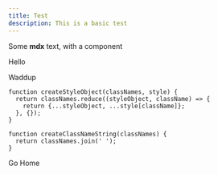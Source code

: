 ```yaml
---
title: Test
description: This is a basic test
---
```


Some **mdx** text, with a component 

<Wrapper>Hello</Wrapper> 

Waddup

```
function createStyleObject(classNames, style) {
  return classNames.reduce((styleObject, className) => {
    return {...styleObject, ...style[className]};
  }, {});
}

function createClassNameString(classNames) {
  return classNames.join(' ');
}
```

<Link href="/">Go Home</Link>